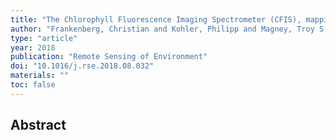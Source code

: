 ```yaml
---
title: "The Chlorophyll Fluorescence Imaging Spectrometer (CFIS), mapping far red fluorescence from aircraft"
author: "Frankenberg, Christian and Kohler, Philipp and Magney, Troy S and Geier, Sven and Lawson, Peter and Schwochert, Mark and McDuffie, James and Drewry, Darren T and Pavlick, Ryan and Kuhnert, Andreas"
type: "article"
year: 2018
publication: "Remote Sensing of Environment"
doi: "10.1016/j.rse.2018.08.032"
materials: ""
toc: false
---
```


## Abstract

